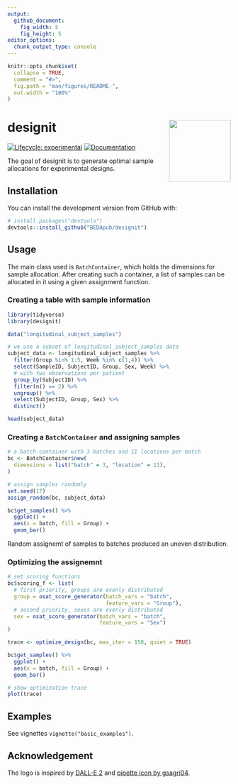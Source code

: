 ```yaml
---
output:
  github_document:
    fig_width: 5
    fig_height: 5
editor_options: 
  chunk_output_type: console
---
```


<!-- README.md is generated from README.Rmd. Please edit that file -->

```r
knitr::opts_chunk$set(
  collapse = TRUE,
  comment = "#>",
  fig.path = "man/figures/README-",
  out.width = "100%"
)
```

# designit <a href="https://bedapub.github.com/designit/"><img src="man/figures/logo.svg" align="right" height="139" /></a>

<!-- badges: start -->
[![Lifecycle: experimental](https://img.shields.io/badge/lifecycle-experimental-orange.svg)](https://lifecycle.r-lib.org/articles/stages.html#experimental)
[![Documentation](https://img.shields.io/badge/docs-pkgdown-blue.svg)](https://bedapub.github.io/designit/)
<!-- badges: end -->

The goal of designit is to generate optimal sample allocations for experimental designs. 

## Installation

You can install the development version from GitHub with:

```r
# install.packages("devtools")
devtools::install_github("BEDApub/designit")
```

## Usage

The main class used is `BatchContainer`, which holds the dimensions for sample allocation.
After creating such a container, a list of samples can be allocated in it using a given assignment function.

### Creating a table with sample information

```r
library(tidyverse)
library(designit)

data("longitudinal_subject_samples")

# we use a subset of longitudinal_subject_samples data
subject_data <- longitudinal_subject_samples %>% 
  filter(Group %in% 1:5, Week %in% c(1,4)) %>% 
  select(SampleID, SubjectID, Group, Sex, Week) %>%
  # with two observations per patient
  group_by(SubjectID) %>%
  filter(n() == 2) %>%
  ungroup() %>%
  select(SubjectID, Group, Sex) %>%
  distinct()

head(subject_data)
```

### Creating a `BatchContainer` and assigning samples
```r
# a batch container with 3 batches and 11 locations per batch
bc <- BatchContainer$new(
  dimensions = list("batch" = 3, "location" = 11),
)

# assign samples randomly
set.seed(17)
assign_random(bc, subject_data)

bc$get_samples() %>%
  ggplot() +
  aes(x = batch, fill = Group) +
  geom_bar()
```

Random assignemt of samples to batches produced an uneven distribution.

### Optimizing the assignemnt
```r
# set scoring functions
bc$scoring_f <- list(
  # first priority, groups are evenly distributed
  group = osat_score_generator(batch_vars = "batch", 
                               feature_vars = "Group"),
  # second priority, sexes are evenly distributed
  sex = osat_score_generator(batch_vars = "batch", 
                             feature_vars = "Sex")
)

trace <- optimize_design(bc, max_iter = 150, quiet = TRUE)

bc$get_samples() %>%
  ggplot() +
  aes(x = batch, fill = Group) +
  geom_bar()

# show optimization trace
plot(trace)
```

## Examples

See vignettes `vignette("basic_examples")`.

## Acknowledgement

The logo is inspired by [DALL-E 2](https://openai.com/dall-e-2/) and
[pipette icon by gsagri04](https://openclipart.org/detail/140941/micropipette).
